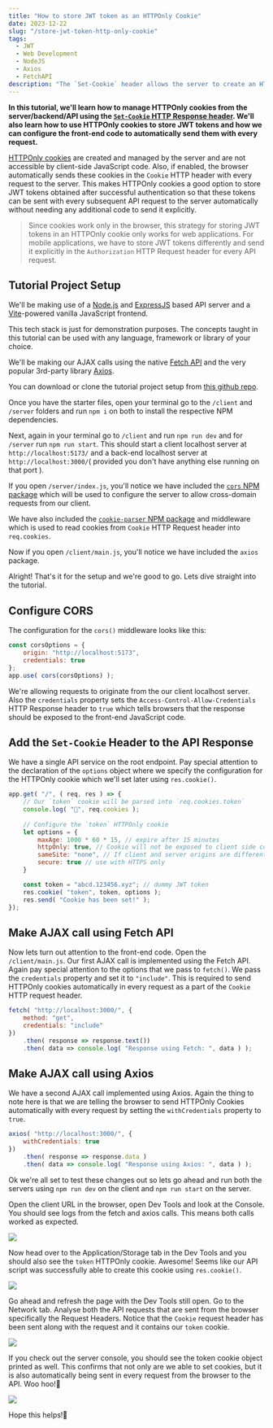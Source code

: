 ```yaml
---
title: "How to store JWT token as an HTTPOnly Cookie"
date: 2023-12-22
slug: "/store-jwt-token-http-only-cookie"
tags:
  - JWT
  - Web Development
  - NodeJS
  - Axios
  - FetchAPI
description: "The `Set-Cookie` header allows the server to create an HTTPOnly cookie in the browser. Lets learn how we can configure the client and the server to use HTTPOnly Cookies to store and pass JWT tokens."
---
```



**In this tutorial, we'll learn how to manage HTTPOnly cookies from the server/backend/API using the <a href="https://developer.mozilla.org/en-US/docs/Web/HTTP/Headers/Set-Cookie" target="_blank">`Set-Cookie` HTTP Response header</a>. We'll also learn how to use HTTPOnly cookies to store JWT tokens and how we can configure the front-end code to automatically send them with every request.**

<a href="https://developer.mozilla.org/en-US/docs/Web/HTTP/Headers/Set-Cookie#httponly" target="_blank">HTTPOnly cookies</a> are created and managed by the server and are not accessible by client-side JavaScript code. Also, if enabled, the browser automatically sends these cookies in the `Cookie` HTTP header with every request to the server. This makes HTTPOnly cookies a good option to store JWT tokens obtained after successful authentication so that these tokens can be sent with every subsequent API request to the server automatically without needing any additional code to send it explicitly. 

>Since cookies work only in the browser, this strategy for storing JWT tokens in an HTTPOnly cookie only works for web applications. For mobile applications, we have to store JWT tokens differently and send it explicitly in the `Authorization` HTTP Request header for every API request. 

## Tutorial Project Setup

We'll be making use of a <a href="https://nodejs.org/en" target="_blank">Node.js</a> and <a href="https://expressjs.com/" target="_blank">ExpressJS</a> based API server and a <a href="https://vitejs.dev/" target="_blank">Vite</a>-powered vanilla JavaScript frontend. 

This tech stack is just for demonstration purposes. The concepts taught in this tutorial can be used with any language, framework or library of your choice.

We'll be making our AJAX calls using the native <a href="https://developer.mozilla.org/en-US/docs/Web/API/Fetch_API" target="_blank">Fetch API</a> and the very popular 3rd-party library <a href="https://www.npmjs.com/package/axios" target="_blank">Axios</a>.

You can download or clone the tutorial project setup from <a href="https://github.com/saurabh-misra/store-jwt-httponly-cookie-tutorial" target="_blank">this github repo</a>.

Once you have the starter files, open your terminal go to the `/client` and `/server` folders and run `npm i` on both to install the respective NPM dependencies.

Next, again in your terminal go to `/client` and run `npm run dev` and for `/server` run `npm run start`. This should start a client localhost server at `http://localhost:5173/` and a back-end localhost server at `http://localhost:3000/`( provided you don't have anything else running on that port ).

If you open `/server/index.js`, you'll notice we have included the <a href="https://npm.io/package/cors" target="_blank">`cors` NPM package</a> which will be used to configure the server to allow cross-domain requests from our client. 

We have also included the <a href="https://npm.io/package/cookie-parser" target="_blank">`cookie-parser` NPM package</a> and middleware which is used to read cookies from `Cookie` HTTP Request header into `req.cookies`.

Now if you open `/client/main.js`, you'll notice we have included the `axios` package. 
 
Alright! That's it for the setup and we're good to go. Lets dive straight into the tutorial.

## Configure CORS

The configuration for the `cors()` middleware looks like this:

```js title=/server/index.js
const corsOptions = {
    origin: "http://localhost:5173",
    credentials: true
};
app.use( cors(corsOptions) );
```

We're allowing requests to originate from the our client localhost server. Also the `credentials` property sets the `Access-Control-Allow-Credentials` HTTP Response header to `true` which tells browsers that the response should be exposed to the front-end JavaScript code.

## Add the `Set-Cookie` Header to the API Response

We have a single API service on the root endpoint. Pay special attention to the declaration of the `options` object where we specify the configuration for the HTTPOnly cookie which we'll set later using `res.cookie()`.

```js title=/server/index.js
app.get( "/", ( req, res ) => {
    // Our `token` cookie will be parsed into `req.cookies.token`
    console.log( "🍪", req.cookies );
    
    // Configure the `token` HTTPOnly cookie
    let options = {
        maxAge: 1000 * 60 * 15, // expire after 15 minutes
        httpOnly: true, // Cookie will not be exposed to client side code
        sameSite: "none", // If client and server origins are different
        secure: true // use with HTTPS only
    }

    const token = "abcd.123456.xyz"; // dummy JWT token
    res.cookie( "token", token, options );
    res.send( "Cookie has been set!" );
});
```

## Make AJAX call using Fetch API

Now lets turn out attention to the front-end code. Open the `/client/main.js`. Our first AJAX call is implemented using the Fetch API. Again pay special attention to the options that we pass to `fetch()`. We pass the `credentials` property and set it to `"include"`. This is required to send HTTPOnly cookies automatically in every request as a part of the `Cookie` HTTP request header.

```js title=/client/main.js highlight=3
fetch( "http://localhost:3000/", {
    method: "get",
    credentials: "include"
})
    .then( response => response.text())
    .then( data => console.log( "Response using Fetch: ", data ) );
```

## Make AJAX call using Axios

We have a second AJAX call implemented using Axios. Again the thing to note here is that we are telling the browser to send HTTPOnly Cookies automatically with every request by setting the `withCredentials` property to `true`.

```js title=/client/main.js highlight=2
axios( "http://localhost:3000/", {
    withCredentials: true
})
    .then( response => response.data )
    .then( data => console.log( "Response using Axios: ", data ) );
```

Ok we're all set to test these changes out so lets go ahead and run both the servers using `npm run dev` on the client and `npm run start` on the server.

Open the client URL in the browser, open Dev Tools and look at the Console. You should see logs from the fetch and axios calls. This means both calls worked as expected.

<img src={consoleOutputFetchAxiosAjaxCalls} className="output-screenshots" />

Now head over to the Application/Storage tab in the Dev Tools and you should also see the `token` HTTPOnly cookie. Awesome! Seems like our API script was successfully able to create this cookie using `res.cookie()`.

<img src={devToolsHttponlyCookieSet} className="output-screenshots" />

Go ahead and refresh the page with the Dev Tools still open. Go to the Network tab. Analyse both the API requests that are sent from the browser specifically the Request Headers. Notice that the `Cookie` request header has been sent along with the request and it contains our `token` cookie. 

<img src={devToolsCookieRequestHeader} className="output-screenshots" />

If you check out the server console, you should see the token cookie object printed as well. This confirms that not only are we able to set cookies, but it is also automatically being sent in every request from the browser to the API. Woo hoo!🎉

<img src={serverConsoleReqCookies} className="output-screenshots" />

Hope this helps!🙏